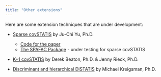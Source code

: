 ```yaml
---
title: "Other extensions"
---
```


Here are some extension techniques that are under development:

+ [Sparse covSTATIS](https://analyticalsciencejournals.onlinelibrary.wiley.com/doi/full/10.1002/cem.3443) by Ju-Chi Yu, Ph.D.
  + [Code for the paper](https://github.com/juchiyu/sDiSTATISpaper)
  + [The SPAFAC Package](https://github.com/juchiyu/SPAFAC) - under testing for sparse covSTATIS

+ [K+1 covSTATIS](https://github.com/jennyrieck/C-MARINeR) by Derek Beaton, Ph.D. & Jenny Rieck, Ph.D.

+ [Discriminant and hierarchical DiSTATIS](https://github.com/michaelkriegsman/DiDiSTATIS) by Michael Kreigsman, Ph.D.

